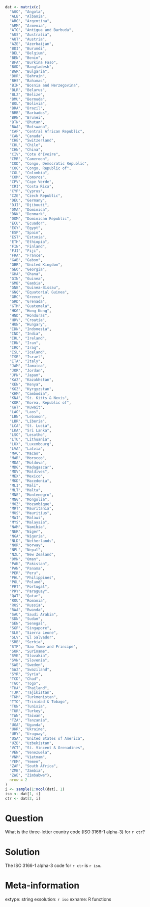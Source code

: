 ```r
dat <- matrix(c(
  "AGO", "Angola",
  "ALB", "Albania",
  "ARG", "Argentina",
  "ARM", "Armenia",
  "ATG", "Antigua and Barbuda",
  "AUS", "Australia",
  "AUT", "Austria",
  "AZE", "Azerbaijan",
  "BDI", "Burundi",
  "BEL", "Belgium",
  "BEN", "Benin",
  "BFA", "Burkina Faso",
  "BGD", "Bangladesh",
  "BGR", "Bulgaria",
  "BHR", "Bahrain",
  "BHS", "Bahamas",
  "BIH", "Bosnia and Herzegovina",
  "BLR", "Belarus",
  "BLZ", "Belize",
  "BMU", "Bermuda",
  "BOL", "Bolivia",
  "BRA", "Brazil",
  "BRB", "Barbados",
  "BRN", "Brunei",
  "BTN", "Bhutan",
  "BWA", "Botswana",
  "CAF", "Central African Republic",
  "CAN", "Canada",
  "CHE", "Switzerland",
  "CHL", "Chile",
  "CHN", "China",
  "CIV", "Cote d'Ivoire",
  "CMR", "Cameroon",
  "COD", "Congo, Democratic Republic",
  "COG", "Congo, Republic of",
  "COL", "Colombia",
  "COM", "Comoros",
  "CPV", "Cape Verde",
  "CRI", "Costa Rica",
  "CYP", "Cyprus",
  "CZE", "Czech Republic",
  "DEU", "Germany",
  "DJI", "Djibouti",
  "DMA", "Dominica",
  "DNK", "Denmark",
  "DOM", "Dominican Republic",
  "ECU", "Ecuador",
  "EGY", "Egypt",
  "ESP", "Spain",
  "EST", "Estonia",
  "ETH", "Ethiopia",
  "FIN", "Finland",
  "FJI", "Fiji",
  "FRA", "France",
  "GAB", "Gabon",
  "GBR", "United Kingdom",
  "GEO", "Georgia",
  "GHA", "Ghana",
  "GIN", "Guinea",
  "GMB", "Gambia",
  "GNB", "Guinea-Bissau",
  "GNQ", "Equatorial Guinea",
  "GRC", "Greece",
  "GRD", "Grenada",
  "GTM", "Guatemala",
  "HKG", "Hong Kong",
  "HND", "Honduras",
  "HRV", "Croatia",
  "HUN", "Hungary",
  "IDN", "Indonesia",
  "IND", "India",
  "IRL", "Ireland",
  "IRN", "Iran",
  "IRQ", "Iraq",
  "ISL", "Iceland",
  "ISR", "Israel",
  "ITA", "Italy",
  "JAM", "Jamaica",
  "JOR", "Jordan",
  "JPN", "Japan",
  "KAZ", "Kazakhstan",
  "KEN", "Kenya",
  "KGZ", "Kyrgyzstan",
  "KHM", "Cambodia",
  "KNA", "St. Kitts & Nevis",
  "KOR", "Korea, Republic of",
  "KWT", "Kuwait",
  "LAO", "Laos",
  "LBN", "Lebanon",
  "LBR", "Liberia",
  "LCA", "St. Lucia",
  "LKA", "Sri Lanka",
  "LSO", "Lesotho",
  "LTU", "Lithuania",
  "LUX", "Luxembourg",
  "LVA", "Latvia",
  "MAC", "Macao",
  "MAR", "Morocco",
  "MDA", "Moldova",
  "MDG", "Madagascar",
  "MDV", "Maldives",
  "MEX", "Mexico",
  "MKD", "Macedonia",
  "MLI", "Mali",
  "MLT", "Malta",
  "MNE", "Montenegro",
  "MNG", "Mongolia",
  "MOZ", "Mozambique",
  "MRT", "Mauritania",
  "MUS", "Mauritius",
  "MWI", "Malawi",
  "MYS", "Malaysia",
  "NAM", "Namibia",
  "NER", "Niger",
  "NGA", "Nigeria",
  "NLD", "Netherlands",
  "NOR", "Norway",
  "NPL", "Nepal",
  "NZL", "New Zealand",
  "OMN", "Oman",
  "PAK", "Pakistan",
  "PAN", "Panama",
  "PER", "Peru",
  "PHL", "Philippines",
  "POL", "Poland",
  "PRT", "Portugal",
  "PRY", "Paraguay",
  "QAT", "Qatar",
  "ROU", "Romania",
  "RUS", "Russia",
  "RWA", "Rwanda",
  "SAU", "Saudi Arabia",
  "SDN", "Sudan",
  "SEN", "Senegal",
  "SGP", "Singapore",
  "SLE", "Sierra Leone",
  "SLV", "El Salvador",
  "SRB", "Serbia",
  "STP", "Sao Tome and Principe",
  "SUR", "Suriname",
  "SVK", "Slovakia",
  "SVN", "Slovenia",
  "SWE", "Sweden",
  "SWZ", "Swaziland",
  "SYR", "Syria",
  "TCD", "Chad",
  "TGO", "Togo",
  "THA", "Thailand",
  "TJK", "Tajikistan",
  "TKM", "Turkmenistan",
  "TTO", "Trinidad & Tobago",
  "TUN", "Tunisia",
  "TUR", "Turkey",
  "TWN", "Taiwan",
  "TZA", "Tanzania",
  "UGA", "Uganda",
  "UKR", "Ukraine",
  "URY", "Uruguay",
  "USA", "United States of America",
  "UZB", "Uzbekistan",
  "VCT", "St. Vincent & Grenadines",
  "VEN", "Venezuela",
  "VNM", "Vietnam",
  "YEM", "Yemen",
  "ZAF", "South Africa",
  "ZMB", "Zambia",
  "ZWE", "Zimbabwe"),
  nrow = 2
)
i <- sample(1:ncol(dat), 1)
iso <- dat[1, i]
ctr <- dat[2, i]
```

Question
========
What is the three-letter country code (ISO 3166-1 alpha-3) for
`r ctr`?

Solution
========
The ISO 3166-1 alpha-3 code for `r ctr` is `r iso`.

Meta-information
================
extype: string
exsolution: `r iso`
exname: R functions
